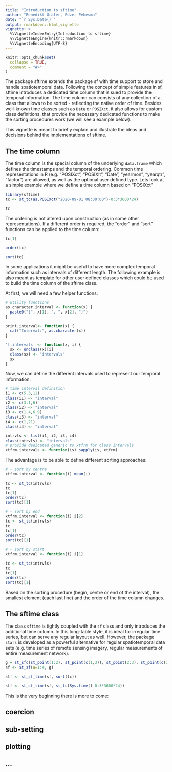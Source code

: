 ```yaml
---
title: "Introduction to sftime"
author: "Benedikt Gräler, Edzer Pebesma"
date: "`r Sys.Date()`"
output: rmarkdown::html_vignette
vignette: >
  %\VignetteIndexEntry{Introduction to sftime}
  %\VignetteEngine{knitr::rmarkdown}
  %\VignetteEncoding{UTF-8}
---
```


```r
knitr::opts_chunk$set(
  collapse = TRUE,
  comment = "#>"
)
```

The package sftime extends the package sf with time support to store and handle spatiotemporal data. Following the concept of simple features in sf, sftime introduces a dedicated time column that is sued to provide the temporal information. The time column can consists of any collection of a class that allows to be sorted - reflecting the native order of time. Besides well-known time classes such as `Date` or `POSIXct`, it also allows for custom class definitions, that provide the necessary dedicated functions to make the sorting procedures work (we will see a example below).

This vignette is meant to briefly explain and illustrate the ideas and decisions behind the implementations of sftime.

## The time column

The time column is the special column of the underlying `data.frame` which defines the timestamps and the temporal ordering. Common time representations in R (e.g. "POSIXct", "POSIXlt", "Date", "yearmon", "yearqtr", "factor") are allowed, as well as the optional user defined type. Lets look at a simple example where we define a time column based on "POSIXct"

```r
library(sftime)
tc <- st_tc(as.POSIXct("2020-09-01 08:00:00")-0:3*3600*24)

tc
```

The ordering is not altered upon construction (as in some other representations). If a different order is required, the "order" and "sort" functions can be applied to the time column:

```r
tc[1]

order(tc)

sort(tc)
```

In some applications it might be useful to have more complex temporal information such as intervals of different length. The following example is also meant as template for other user defined classes which could be used to build the time column of the sftime class.

At first, we will need a few helper functions:

```r
# utility functions
as.character.interval <- function(x) {
  paste0("[", x[1], ", ", x[2], "]")
}

print.interval<- function(x) {
  cat("Interval:", as.character(x))
}

'[.intervals' <- function(x, i) {
  sx <- unclass(x)[i]
  class(sx) <- "intervals"
  sx
}
```

Now, we can define the different intervals used to represent our temporal information:

```r
# time interval definition
i1 <- c(5.3,12)
class(i1) <- "interval"
i2 <- c(3.1,6)
class(i2) <- "interval"
i3 <- c(1.4,6.9)
class(i3) <- "interval"
i4 <- c(1,21)
class(i4) <- "interval"

intrvls <- list(i1, i2, i3, i4)
class(intrvls) <- "intervals"
# provide dedicated generic to xtfrm for class intervals
xtfrm.intervals <- function(is) sapply(is, xtfrm)
```

The advantage is to be able to define different sorting approaches:

```r
# - sort by centre
xtfrm.interval <- function(i) mean(i)

tc <- st_tc(intrvls)
tc
tc[1]
order(tc)
sort(tc)[1]
```

```r
# - sort by end
xtfrm.interval <- function(i) i[2]
tc <- st_tc(intrvls)
tc
tc[1]
order(tc)
sort(tc)[1]
```

```r
# - sort by start
xtfrm.interval <- function(i) i[1]

tc <- st_tc(intrvls)
tc
tc[1]
order(tc)
sort(tc)[1]
```

Based on the sorting procedure (begin, centre or end of the interval), the smallest element (each last line) and the order of the time column changes.

## The sftime class

The class `sftime` is tightly coupled with the `sf` class and only introduces the additional time column. In this long-table style, it is ideal for irregular time series, but can serve any regular layout as well. However, the package `stars` is developed as a powerful alternative for regular spatiotemporal data sets (e.g. time series of remote sensing imagery, regular measurements of entire measurement network).

```r
g = st_sfc(st_point(1:2), st_point(c(1,3)), st_point(2:3), st_point(c(2,1)))
sf <- st_sf(a=1:4, g)

stf <- st_sf_time(sf, sort(tc))

stf <- st_sf_time(sf, st_tc(Sys.time()-0:3*3600*24))
```

This is the very beginning there is more to come:

## coercion

## sub-setting

## plotting

## ...
